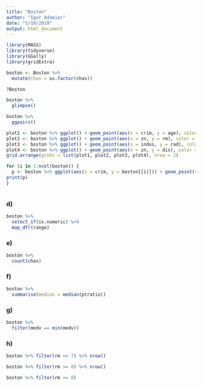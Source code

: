 ```yaml
---
title: "Boston"
author: "Igor Adamiec"
date: "5/10/2019"
output: html_document
---
```


```r
library(MASS)
library(tidyverse)
library(GGally)
library(gridExtra)
```

```r
boston <- Boston %>% 
  mutate(chas = as.factor(chas))
```

```r
?Boston
```

```r
boston %>% 
  glimpse()
```

```r
boston %>% 
  ggpairs()
```

```r
plot1 <- boston %>% ggplot() + geom_point(aes(x = crim, y = age), color = rgb(25,177,200,maxColorValue=255))
plot2 <- boston %>% ggplot() + geom_point(aes(x = zn, y = rm), color = "goldenrod3")
plot3 <- boston %>% ggplot() + geom_point(aes(x = indus, y = rad), color = "aquamarine4")
plot4 <- boston %>% ggplot() + geom_point(aes(x = zn, y = dis), color = "chocolate")
grid.arrange(grobs = list(plot1, plot2, plot3, plot4), nrow = 2)
```

```r
for (i in 1:ncol(boston)) {
  p <- boston %>% ggplot(aes(x = crim, y = boston[[i]])) + geom_point(color = rgb(sample(1:255,1), sample(1:255,1), sample(1:255,1), maxColorValue=255)) + labs(y = colnames(boston)[i])
print(p)
}
```

```r

```

### d)

```r
boston %>% 
  select_if(is.numeric) %>% 
  map_dfr(range)
```

### e)

```r
boston %>% 
  count(chas)
```

### f)

```r
boston %>% 
  summarise(median = median(ptratio))
```


### g)

```r
boston %>% 
  filter(medv == min(medv))
```

### h)

```r
boston %>% filter(rm >= 7) %>% nrow()
```

```r
boston %>% filter(rm >= 8) %>% nrow()
```

```r
boston %>% filter(rm >= 8)
```

